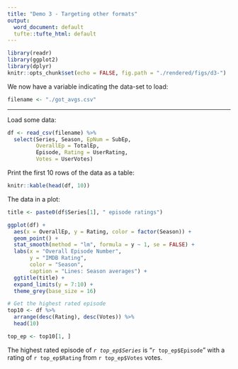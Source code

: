 ```yaml
---
title: "Demo 3 - Targeting other formats"
output:
  word_document: default
  tufte::tufte_html: default
---
```


```r
library(readr)
library(ggplot2)
library(dplyr)
knitr::opts_chunk$set(echo = FALSE, fig.path = "./rendered/figs/d3-")
```

We now have a variable indicating the data-set to load:

```r
filename <- "./got_avgs.csv"
```

***

Load some data: 

```r
df <- read_csv(filename) %>% 
  select(Series, Season, EpNum = SubEp, 
         OverallEp = TotalEp,
         Episode, Rating = UserRating, 
         Votes = UserVotes)
```

Print the first 10 rows of the data as a table:

```r
knitr::kable(head(df, 10))
```

The data in a plot:

```r
title <- paste0(df$Series[1], " episode ratings")

ggplot(df) +
  aes(x = OverallEp, y = Rating, color = factor(Season)) +
  geom_point() +
  stat_smooth(method = "lm", formula = y ~ 1, se = FALSE) +
  labs(x = "Overall Episode Number",
       y = "IMDB Rating", 
       color = "Season",
       caption = "Lines: Season averages") +
  ggtitle(title) + 
  expand_limits(y = 7:10) + 
  theme_grey(base_size = 16)
```


```r
# Get the highest rated episode
top10 <- df %>% 
  arrange(desc(Rating), desc(Votes)) %>% 
  head(10)

top_ep <- top10[1, ]
```

The highest rated episode of _`r top_ep$Series`_ 
is "`r top_ep$Episode`" with a rating of 
`r top_ep$Rating` from `r top_ep$Votes` votes.


